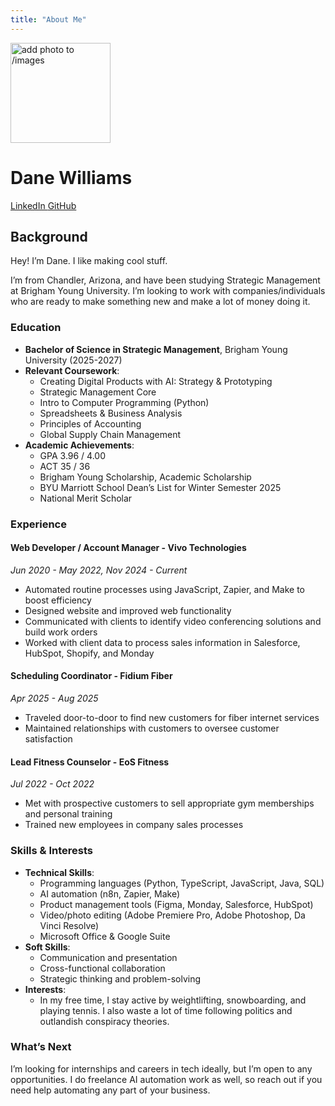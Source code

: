 ```yaml
---
title: "About Me"
---
```


::: {.hero-banner .text-center}

<img src="images/profile.png" alt="add photo to /images" class="rounded-circle mb-3" width="160">

<h1>Dane Williams</h1>

<a href="https://linkedin.com/in/williamsdane" class="btn btn-outline-primary btn-sm" target="_blank">
  <i class="fab fa-linkedin"></i> LinkedIn
</a>
<a href="https://github.com/realdanewilliams" class="btn btn-outline-primary btn-sm" target="_blank">
  <i class="fab fa-github"></i> GitHub
</a>

:::

## Background

Hey! I'm Dane. I like making cool stuff.

I'm from Chandler, Arizona, and have been studying Strategic Management at Brigham Young University. I'm looking to work with companies/individuals who are ready to make something new and make a lot of money doing it.

### Education

- **Bachelor of Science in Strategic Management**, Brigham Young University (2025-2027)
- **Relevant Coursework**:
  + Creating Digital Products with AI: Strategy & Prototyping
  + Strategic Management Core
  + Intro to Computer Programming (Python)
  + Spreadsheets & Business Analysis
  + Principles of Accounting
  + Global Supply Chain Management

- **Academic Achievements**:
  + GPA 3.96 / 4.00
  + ACT 35 / 36
  + Brigham Young Scholarship, Academic Scholarship
  + BYU Marriott School Dean’s List for Winter Semester 2025
  + National Merit Scholar

### Experience

#### Web Developer / Account Manager - Vivo Technologies
*Jun 2020 - May 2022, Nov 2024 - Current*

- Automated routine processes using JavaScript, Zapier, and Make to boost efficiency
- Designed website and improved web functionality
- Communicated with clients to identify video conferencing solutions and build work orders
- Worked with client data to process sales information in Salesforce, HubSpot, Shopify, and Monday

#### Scheduling Coordinator - Fidium Fiber
*Apr 2025 - Aug 2025*

- Traveled door-to-door to find new customers for fiber internet services
- Maintained relationships with customers to oversee customer satisfaction

#### Lead Fitness Counselor - EoS Fitness
*Jul 2022 - Oct 2022*

- Met with prospective customers to sell appropriate gym memberships and personal training
- Trained new employees in company sales processes

### Skills & Interests

- **Technical Skills**:
  + Programming languages (Python, TypeScript, JavaScript, Java, SQL)
  + AI automation (n8n, Zapier, Make)
  + Product management tools (Figma, Monday, Salesforce, HubSpot)
  + Video/photo editing (Adobe Premiere Pro, Adobe Photoshop, Da Vinci Resolve)
  + Microsoft Office & Google Suite

- **Soft Skills**:
  + Communication and presentation
  + Cross-functional collaboration
  + Strategic thinking and problem-solving

- **Interests**:
  + In my free time, I stay active by weightlifting, snowboarding, and playing tennis. I also waste a lot of time following politics and outlandish conspiracy theories.

### What's Next

I'm looking for internships and careers in tech ideally, but I'm open to any opportunities. I do freelance AI automation work as well, so reach out if you need help automating any part of your business.